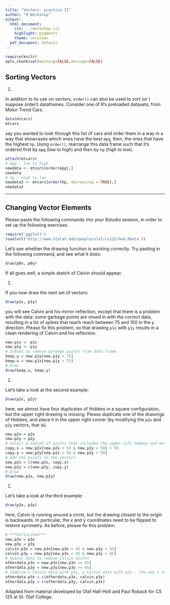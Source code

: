```yaml
---
title: "Vectors: practice II"
author: "R Workshop"
output:
  html_document:
    css: ../workshop.css
    highlight: pygments
    theme: cerulean
  pdf_document: default
---
```


```r
require(knitr)
opts_chunk$set(warning=FALSE,message=FALSE)
```


## Sorting Vectors

1.   

In addition to its use on vectors, `order()` can also be used to sort (or
I suppose order!) dataframes.  Consider one of R's preloaded datasets, from
Motor Trend Cars.

```r
data(mtcars)
mtcars
```

say you wanted to look through this list of cars and order them in a way in a way
that showcases which ones have the best `mpg`, then, the ones that have the 
highest `hp`.  Using `order()`, rearrange this data frame such that it's ordered
first by `mpg` (low to high) and then by `hp` (high to low).

```r
attach(mtcars)
# mpg - low to high
newdata <- mtcars[order(mpg),]
newdata
# hp - high to low
newdata2 <- mtcars[order(hp, decreasing = TRUE),]
newdata2
```

* * *

## Changing Vector Elements

Please paste the following commands into your Rstudio session, in order to set up the following exercises.

```r
require('ggplot2')
load(url('http://www.stolaf.edu/people/olaf/cs125/hw9.RData'))
```

Let's see whether the drawing function is working correctly. Try pasting in the following command, and see what it does:

```r
draw(p0x, p0y)
```

If all goes well, a simple sketch of Calvin should appear.

1.   

If you now draw the next set of vectors:

```r
draw(p1x, p1y)
```

you will see Calvin and his mirror reflection, except that there is a problem with the data: some garbage points are mixed in with the correct data, resulting in a lot of spikes that reach reach between 75 and 100 in the y direction. Please fix this problem, so that drawing `p1x` with `p1y` results in a clean rendering of Calvin and his reflection.

```r
new.p1x <- p1x
new.p1y <- p1y
# Subset to remove garbage points from data frame
keep.y = new.p1y[new.p1y < 75]
keep.x = new.p1x[new.p1y < 75]
# Draw
draw(keep.x, keep.y)
```

1.   

Let's take a look at the second example:

```r
draw(p2x, p2y)
```

here, we almost have four duplicates of Hobbes in a square configuration, but the upper right drawing is missing. Please duplicate one of the drawings of Hobbes, and place it in the upper right corner (by modifying the `p2x` and `p2y` vectors, that is).

```r
new.p2x = p2x
new.p2y = p2y
# Select a subset of points that includes the upper-left Hobbes and move them to the upper-right
copy.x = new.p2x[new.p2x < 50 & new.p2y > 50] + 50
copy.y = new.p2y[new.p2x < 50 & new.p2y > 50]
# Add the points to the vectors
new.p2x = c(new.p2x, copy.x)
new.p2y = c(new.p2y, copy.y)
# Draw
draw(new.p2x, new.p2y)
```
1.   

Let's take a look at the third example:

```r
draw(p3x, p3y)
```

here, Calvin is running around a circle, but the drawing closest to the origin is backwards. In particular, the x and y coordinates need to be flipped to restore symmetry. As before, please fix this problem.

```r
# ***Unfinished***
new.p3x = p3x
new.p3y = p3y
calvin.p3x = new.p3x[new.p3x < 45 & new.p3y < 45]
calvin.p3y = new.p3y[new.p3x < 45 & new.p3y < 45]
# Subset data to remove Calvin points
otherdata.p3x = new.p3x[new.p3x >= 45]
otherdata.p3y = new.p3y[new.p3y >= 45]
# Combine x Calvin data with p3y, y Calvin data with p3x - the new x and y vectors have too few points
otherdata.p3x = c(otherdata.p3x, calvin.p3y)
otherdata.p3y = c(otherdata.p3y, calvin.p3x)
```


<div id="license">
Adapted from material developed by Olaf Hall-Holt and Paul Roback for CS 125 at St. Olaf College.
</div>